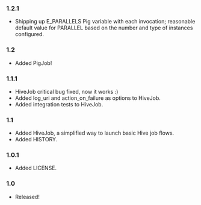 === 1.2.1 ===

* Shipping up E_PARALLELS Pig variable with each invocation; reasonable default value for PARALLEL based on the number and type of instances configured.

=== 1.2 ===

* Added PigJob!

=== 1.1.1 ===

* HiveJob critical bug fixed, now it works :)
* Added log_uri and action_on_failure as options to HiveJob.
* Added integration tests to HiveJob.

=== 1.1 ===

* Added HiveJob, a simplified way to launch basic Hive job flows.
* Added HISTORY.

=== 1.0.1 ===

* Added LICENSE.

=== 1.0 ===

* Released!
